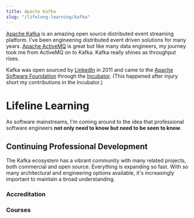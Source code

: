 ```yaml
---
title: Apache Kafka
slug: "/lifelong-learning/kafka"
---
```

[Apache Kafka](https://kafka.apache.org/) is an amazing open source distributed event streaming platform.
I've been engineering distributed event driven solutions for many years. [Apache ActiveMQ](http://activemq.apache.org/)
is great but like many data engineers, my journey took me from ActiveMQ on to Kafka. Kafka really shines as throughput
rises.

Kafka was open sourced by [LinkedIn](https://linkedin.com) in 2011 and came to the
[Apache Software Foundation](https://www.apache.org/) through the [Incubator](https://incubator.apache.org/).
(This happened after injury short my contributions in the Incubator.)

# Lifeline Learning


As software mainstreams, I'm coming around to the idea that <GatsbyLink to='/memberships/bcs'>professional
software engineers</GatsbyLink> **not only need to know but need to be seen to know**.

## Continuing Professional Development

The Kafka ecosystem has a vibrant community with many related projects, both commercial and open source. Everything
is expanding so fast. With so many architectural and engineering options available, it's increasingly important to
maintain a broad understanding.

### Accreditation

### Courses




